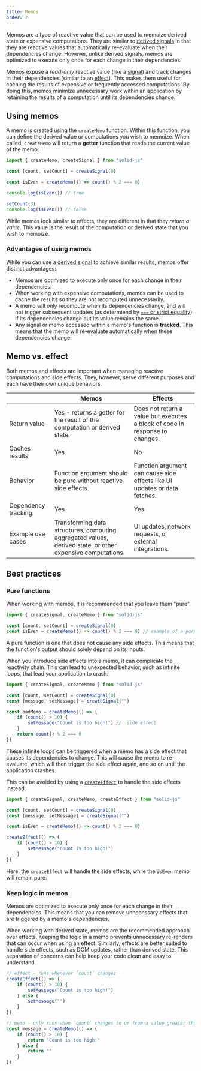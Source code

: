 ```yaml
---
title: Memos
order: 2
---
```


Memos are a type of reactive value that can be used to memoize derived state or expensive computations.
They are similar to [derived signals](/solid-js/concepts/derived-values/derived-signals) in that they are reactive values that automatically re-evaluate when their dependencies change.
However, unlike derived signals, memos are optimized to execute only once for each change in their dependencies.

Memos expose a _read-only_ reactive value (like a [signal](/solid-js/concepts/signals)) and track changes in their dependencies (similar to an [effect](/solid-js/concepts/effects)).
This makes them useful for caching the results of expensive or frequently accessed computations.
By doing this, memos minimize unnecessary work within an application by retaining the results of a computation until its dependencies change.

## Using memos

A memo is created using the `createMemo` function.
Within this function, you can define the derived value or computations you wish to memoize.
When called, `createMemo` will return a **getter** function that reads the current value of the memo:

```jsx
import { createMemo, createSignal } from "solid-js"

const [count, setCount] = createSignal(0)

const isEven = createMemo(() => count() % 2 === 0)

console.log(isEven()) // true

setCount(3)
console.log(isEven()) // false
```

While memos look similar to effects, they are different in that they _return a value_.
This value is the result of the computation or derived state that you wish to memoize.

### Advantages of using memos

While you can use a [derived signal](/solid-js/concepts/derived-values/derived-signals) to achieve similar results, memos offer distinct advantages:

- Memos are optimized to execute only once for each change in their dependencies.
- When working with expensive computations, memos can be used to cache the results so they are not recomputed unnecessarily.
- A memo will only recompute when its dependencies change, and will not trigger subsequent updates (as determiend by [`===` or strict equality](https://developer.mozilla.org/en-US/docs/Web/JavaScript/Reference/Operators/Strict_equality)) if its dependencies change but its value remains the same.
- Any signal or memo accessed within a memo's function is **tracked**.
  This means that the memo will re-evaluate automatically when these dependencies change.

<EraserLink
	href="https://app.eraser.io/workspace/maDvFw5OryuPJOwSLyK9?elements=ACJTLvgPnReEQszYSUwoLw"
	preview="https://app.eraser.io/workspace/maDvFw5OryuPJOwSLyK9/preview?elements=ACJTLvgPnReEQszYSUwoLw&type=embed"
/>

## Memo vs. effect

Both memos and effects are important when managing reactive computations and side effects.
They, however, serve different purposes and each have their own unique behaviors.

|                      | Memos                                                                                                      | Effects                                                                      |
| -------------------- | ---------------------------------------------------------------------------------------------------------- | ---------------------------------------------------------------------------- |
| Return value         | Yes - returns a getter for the result of the computation or derived state.                                 | Does not return a value but executes a block of code in response to changes. |
| Caches results       | Yes                                                                                                        | No                                                                           |
| Behavior             | Function argument should be pure without reactive side effects.                                            | Function argument can cause side effects like UI updates or data fetches.    |
| Dependency tracking. | Yes                                                                                                        | Yes                                                                          |
| Example use cases    | Transforming data structures, computing aggregated values, derived state, or other expensive computations. | UI updates, network requests, or external integrations.                      |

## Best practices

### Pure functions

When working with memos, it is recommended that you leave them "pure".

```jsx
import { createSignal, createMemo } from "solid-js"

const [count, setCount] = createSignal(0)
const isEven = createMemo(() => count() % 2 === 0) // example of a pure function
```

A pure function is one that does not cause any side effects.
This means that the function's output should solely depend on its inputs.

When you introduce side effects into a memo, it can complicate the reactivity chain.
This can lead to unexpected behavior, such as infinite loops, that lead your application to crash.

```jsx
import { createSignal, createMemo } from "solid-js"

const [count, setCount] = createSignal(0)
const [message, setMessage] = createSignal("")

const badMemo = createMemo(() => {
	if (count() > 10) {
		setMessage("Count is too high!") //  side effect
	}
	return count() % 2 === 0
})
```

These infinite loops can be triggered when a memo has a side effect that causes its dependencies to change.
This will cause the memo to re-evaluate, which will then trigger the side effect again, and so on until the application crashes.

This can be avoided by using a [`createEffect`](/solid-js/reference/basic-reactivity/create-effect) to handle the side effects instead:

```jsx
import { createSignal, createMemo, createEffect } from "solid-js"

const [count, setCount] = createSignal(0)
const [message, setMessage] = createSignal("")

const isEven = createMemo(() => count() % 2 === 0)

createEffect(() => {
	if (count() > 10) {
		setMessage("Count is too high!")
	}
})
```

Here, the `createEffect` will handle the side effects, while the `isEven` memo will remain pure.

### Keep logic in memos

Memos are optimized to execute only once for each change in their dependencies.
This means that you can remove unnecessary effects that are triggered by a memo's dependencies.

When working with derived state, memos are the recommended approach over effects.
Keeping the logic in a memo prevents unnecessary re-renders that can occur when using an effect.
Similarly, effects are better suited to handle side effects, such as DOM updates, rather than derived state.
This separation of concerns can help keep your code clean and easy to understand.

```jsx
// effect - runs whenever `count` changes
createEffect(() => {
	if (count() > 10) {
		setMessage("Count is too high!")
	} else {
		setMessage("")
	}
})

// memo - only runs when `count` changes to or from a value greater than 10
const message = createMemo(() => {
	if (count() > 10) {
		return "Count is too high!"
	} else {
		return ""
	}
})
```
